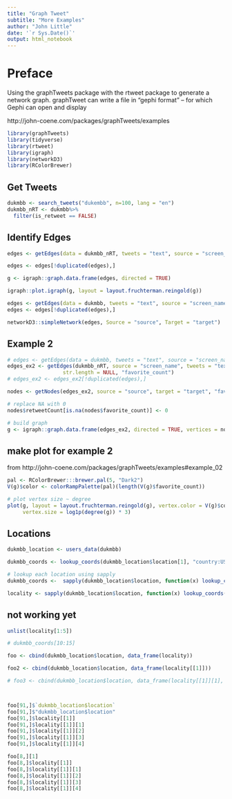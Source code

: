 ```yaml
---
title: "Graph Tweet"
subtitle: "More Examples"
author: "John Little"
date: '`r Sys.Date()`'
output: html_notebook
---
```


# Preface

Using the graphTweets package with the rtweet package to generate a network graph.  graphTweet can write a file in "gephi format" -- for which Gephi can open and display

http://john-coene.com/packages/graphTweets/examples

```r
library(graphTweets)
library(tidyverse)
library(rtweet)
library(igraph)
library(networkD3)
library(RColorBrewer)
```

## Get Tweets
```r
dukmbb <- search_tweets("dukembb", n=100, lang = "en")
dukmbb_nRT <- dukmbb%>% 
  filter(is_retweet == FALSE)
```


## Identify Edges
```r
edges <- getEdges(data = dukmbb_nRT, tweets = "text", source = "screen_name")

edges <- edges[!duplicated(edges),]

g <- igraph::graph.data.frame(edges, directed = TRUE)

igraph::plot.igraph(g, layout = layout.fruchterman.reingold(g))

```

```r
edges <- getEdges(data = dukmbb, tweets = "text", source = "screen_name")
edges <- edges[!duplicated(edges),]

networkD3::simpleNetwork(edges, Source = "source", Target = "target")
```

## Example 2

```r

# edges <- getEdges(data = dukmbb, tweets = "text", source = "screen_name")
edges_ex2 <- getEdges(dukmbb_nRT, source = "screen_name", tweets = "text", 
                  str.length = NULL, "favorite_count")
# edges_ex2 <- edges_ex2[!duplicated(edges),]

nodes <- getNodes(edges_ex2, source = "source", target = "target", "favorite_count")

# replace NA with 0
nodes$retweetCount[is.na(nodes$favorite_count)] <- 0

# build graph
g <- igraph::graph.data.frame(edges_ex2, directed = TRUE, vertices = nodes)

```


## make plot for example 2
from http://john-coene.com/packages/graphTweets/examples#example_02

```r
pal <- RColorBrewer:::brewer.pal(5, "Dark2")
V(g)$color <- colorRampPalette(pal)(length(V(g)$favorite_count))

# plot vertex size ~ degree
plot(g, layout = layout.fruchterman.reingold(g), vertex.color = V(g)$color,
     vertex.size = log1p(degree(g)) * 3)
```

## Locations
```r
dukmbb_location <- users_data(dukmbb)

dukmbb_coords <- lookup_coords(dukmbb_location$location[1], "country:US")

# lookup each location using sapply
dukmbb_coords <-  sapply(dukmbb_location$location, function(x) lookup_coords(x, "country:US")) 

locality <- sapply(dukmbb_location$location, function(x) lookup_coords(x)) 
```

## not working yet
```r

unlist(locality[1:5])

# dukmbb_coords[10:15]

foo <- cbind(dukmbb_location$location, data_frame(locality))

foo2 <- cbind(dukmbb_location$location, data_frame(locality[[1]]))

# foo3 <- cbind(dukmbb_location$location, data_frame(locality[[1]][1], data_frame(locality[[1]][2])))



foo[91,]$`dukmbb_location$location`
foo[91,]$"dukmbb_location$location"
foo[91,]$locality[[1]]
foo[91,]$locality[[1]][1]
foo[91,]$locality[[1]][2]
foo[91,]$locality[[1]][3]
foo[91,]$locality[[1]][4]

foo[8,][1]
foo[8,]$locality[[1]]
foo[8,]$locality[[1]][1]
foo[8,]$locality[[1]][2]
foo[8,]$locality[[1]][3]
foo[8,]$locality[[1]][4]

```

